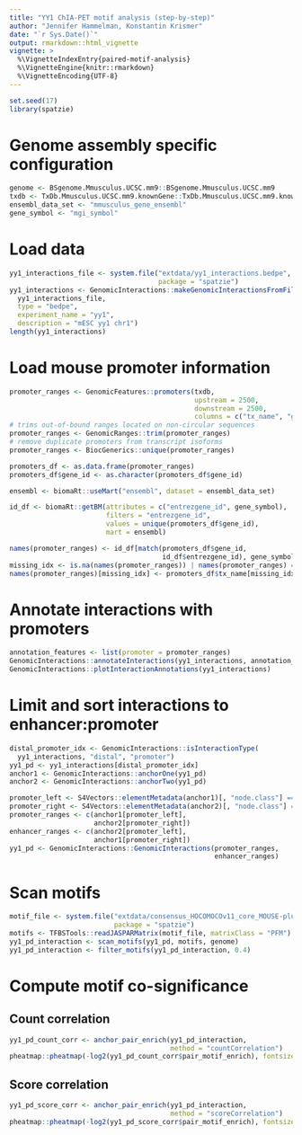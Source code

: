 ```yaml
---
title: "YY1 ChIA-PET motif analysis (step-by-step)"
author: "Jennifer Hammelman, Konstantin Krismer"
date: "`r Sys.Date()`"
output: rmarkdown::html_vignette
vignette: >
  %\VignetteIndexEntry{paired-motif-analysis}
  %\VignetteEngine{knitr::rmarkdown}
  %\VignetteEncoding{UTF-8}
---
```


```r
set.seed(17)
library(spatzie)
```

# Genome assembly specific configuration

```r
genome <- BSgenome.Mmusculus.UCSC.mm9::BSgenome.Mmusculus.UCSC.mm9
txdb <- TxDb.Mmusculus.UCSC.mm9.knownGene::TxDb.Mmusculus.UCSC.mm9.knownGene
ensembl_data_set <- "mmusculus_gene_ensembl"
gene_symbol <- "mgi_symbol"
```

# Load data

```r
yy1_interactions_file <- system.file("extdata/yy1_interactions.bedpe",
                                     package = "spatzie")
yy1_interactions <- GenomicInteractions::makeGenomicInteractionsFromFile(
  yy1_interactions_file,
  type = "bedpe",
  experiment_name = "yy1",
  description = "mESC yy1 chr1")
length(yy1_interactions)
```

# Load mouse promoter information

```r
promoter_ranges <- GenomicFeatures::promoters(txdb,
                                              upstream = 2500,
                                              downstream = 2500,
                                              columns = c("tx_name", "gene_id"))
# trims out-of-bound ranges located on non-circular sequences
promoter_ranges <- GenomicRanges::trim(promoter_ranges)
# remove duplicate promoters from transcript isoforms
promoter_ranges <- BiocGenerics::unique(promoter_ranges)

promoters_df <- as.data.frame(promoter_ranges)
promoters_df$gene_id <- as.character(promoters_df$gene_id)

ensembl <- biomaRt::useMart("ensembl", dataset = ensembl_data_set)

id_df <- biomaRt::getBM(attributes = c("entrezgene_id", gene_symbol),
                        filters = "entrezgene_id",
                        values = unique(promoters_df$gene_id),
                        mart = ensembl)

names(promoter_ranges) <- id_df[match(promoters_df$gene_id, 
                                      id_df$entrezgene_id), gene_symbol]
missing_idx <- is.na(names(promoter_ranges)) | names(promoter_ranges) == ""
names(promoter_ranges)[missing_idx] <- promoters_df$tx_name[missing_idx]
```

# Annotate interactions with promoters

```r
annotation_features <- list(promoter = promoter_ranges)
GenomicInteractions::annotateInteractions(yy1_interactions, annotation_features)
GenomicInteractions::plotInteractionAnnotations(yy1_interactions)
```

# Limit and sort interactions to enhancer:promoter

```r
distal_promoter_idx <- GenomicInteractions::isInteractionType(
  yy1_interactions, "distal", "promoter")
yy1_pd <- yy1_interactions[distal_promoter_idx]
anchor1 <- GenomicInteractions::anchorOne(yy1_pd)
anchor2 <- GenomicInteractions::anchorTwo(yy1_pd)

promoter_left <- S4Vectors::elementMetadata(anchor1)[, "node.class"] == "promoter"
promoter_right <- S4Vectors::elementMetadata(anchor2)[, "node.class"] == "promoter"
promoter_ranges <- c(anchor1[promoter_left],
                     anchor2[promoter_right])
enhancer_ranges <- c(anchor2[promoter_left],
                     anchor1[promoter_right])
yy1_pd <- GenomicInteractions::GenomicInteractions(promoter_ranges,
                                                   enhancer_ranges)
```

# Scan motifs

```r
motif_file <- system.file("extdata/consensus_HOCOMOCOv11_core_MOUSE-plus_YY1.piq",
                          package = "spatzie")
motifs <- TFBSTools::readJASPARMatrix(motif_file, matrixClass = "PFM")
yy1_pd_interaction <- scan_motifs(yy1_pd, motifs, genome)
yy1_pd_interaction <- filter_motifs(yy1_pd_interaction, 0.4)
```

# Compute motif co-significance

## Count correlation

```r
yy1_pd_count_corr <- anchor_pair_enrich(yy1_pd_interaction,
                                        method = "countCorrelation")
pheatmap::pheatmap(-log2(yy1_pd_count_corr$pair_motif_enrich), fontsize = 6)
```

## Score correlation

```r
yy1_pd_score_corr <- anchor_pair_enrich(yy1_pd_interaction,
                                        method = "scoreCorrelation")
pheatmap::pheatmap(-log2(yy1_pd_score_corr$pair_motif_enrich), fontsize = 6)
```
